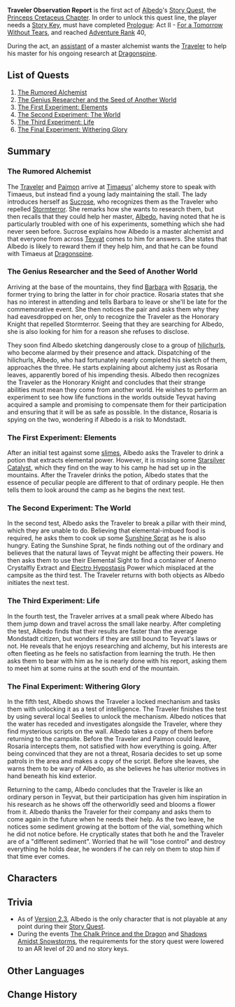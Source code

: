 {{Act Infobox
|image          = Story Card Princeps Cretaceus Chapter Act I.png
|type           = Story
|chapter        = Princeps Cretaceus Chapter
|act            = I
|character      = Albedo
|ARReq          = 40
|keyReq         = 1
|archonQuestReq = [[Prologue]]: Act II - [[For a Tomorrow Without Tears]]
}}
'''Traveler Observation Report''' is the first act of [[Albedo]]'s [[Story Quest]], the [[Princeps Cretaceus Chapter]]. In order to unlock this quest line, the player needs a [[Story Key]], must have completed [[Prologue]]: Act II - [[For a Tomorrow Without Tears]], and reached [[Adventure Rank]] 40,

During the act, an [[Sucrose|assistant]] of a master alchemist wants the [[Traveler]] to help his master for his ongoing research at [[Dragonspine]].

==List of Quests==
# [[The Rumored Alchemist]]
# [[The Genius Researcher and the Seed of Another World]]
# [[The First Experiment: Elements]]
# [[The Second Experiment: The World]]
# [[The Third Experiment: Life]]
# [[The Final Experiment: Withering Glory]]

==Summary==
===The Rumored Alchemist===
The [[Traveler]] and [[Paimon]] arrive at [[Timaeus]]' alchemy store to speak with Timaeus, but instead find a young lady maintaining the stall. The lady introduces herself as [[Sucrose]], who recognizes them as the Traveler who repelled [[Dvalin|Stormterror]]. She remarks how she wants to research them, but then recalls that they could help her master, [[Albedo]], having noted that he is particularly troubled with one of his experiments, something which she had never seen before. Sucrose explains how Albedo is a master alchemist and that everyone from across [[Teyvat]] comes to him for answers. She states that Albedo is likely to reward them if they help him, and that he can be found with Timaeus at [[Dragonspine]].

===The Genius Researcher and the Seed of Another World===
Arriving at the base of the mountains, they find [[Barbara]] with [[Rosaria]], the former trying to bring the latter in for choir practice. Rosaria states that she has no interest in attending and tells Barbara to leave or she'll be late for the commemorative event. She then notices the pair and asks them why they had eavesdropped on her, only to recognize the Traveler as the Honorary Knight that repelled Stormterror. Seeing that they are searching for Albedo, she is also looking for him for a reason she refuses to disclose.

They soon find Albedo sketching dangerously close to a group of [[hilichurls]], who become alarmed by their presence and attack. Dispatching of the hilichurls, Albedo, who had fortunately nearly completed his sketch of them, approaches the three. He starts explaining about alchemy just as Rosaria leaves, apparently bored of his impending thesis. Albedo then recognizes the Traveler as the Honorary Knight and concludes that their strange abilities must mean they come from another world. He wishes to perform an experiment to see how life functions in the worlds outside Teyvat having acquired a sample and promising to compensate them for their participation and ensuring that it will be as safe as possible. In the distance, Rosaria is spying on the two, wondering if Albedo is a risk to Mondstadt.

===The First Experiment: Elements===
After an initial test against some [[slimes]], Albedo asks the Traveler to drink a potion that extracts elemental power. However, it is missing some [[Starsilver Catalyst]], which they find on the way to his camp he had set up in the mountains. After the Traveler drinks the potion, Albedo states that the essence of peculiar people are different to that of ordinary people. He then tells them to look around the camp as he begins the next test.

===The Second Experiment: The World===
In the second test, Albedo asks the Traveler to break a pillar with their mind, which they are unable to do. Believing that elemental-imbued food is required, he asks them to cook up some [[Sunshine Sprat]] as he is also hungry. Eating the Sunshine Sprat, he finds nothing out of the ordinary and believes that the natural laws of Teyvat might be affecting their powers. He then asks them to use their Elemental Sight to find a container of Anemo Crystalfly Extract and [[Electro Hypostasis]] Power which misplaced at the campsite as the third test. The Traveler returns with both objects as Albedo initiates the next test.

===The Third Experiment: Life===
In the fourth test, the Traveler arrives at a small peak where Albedo has them jump down and travel across the small lake nearby. After completing the test, Albedo finds that their results are faster than the average Mondstadt citizen, but wonders if they are still bound to Teyvat's laws or not. He reveals that he enjoys researching and alchemy, but his interests are often fleeting as he feels no satisfaction from learning the truth. He then asks them to bear with him as he is nearly done with his report, asking them to meet him at some ruins at the south end of the mountain.

===The Final Experiment: Withering Glory===
In the fifth test, Albedo shows the Traveler a locked mechanism and tasks them with unlocking it as a test of intelligence. The Traveler finishes the test by using several local Seelies to unlock the mechanism. Albedo notices that the water has receded and investigates alongside the Traveler, where they find mysterious scripts on the wall. Albedo takes a copy of them before returning to the campsite. Before the Traveler and Paimon could leave, Rosaria intercepts them, not satisfied with how everything is going. After being convinced that they are not a threat, Rosaria decides to set up some patrols in the area and makes a copy of the script. Before she leaves, she warns them to be wary of Albedo, as she believes he has ulterior motives in hand beneath his kind exterior.

Returning to the camp, Albedo concludes that the Traveler is like an ordinary person in Teyvat, but their participation has given him inspiration in his research as he shows off the otherworldly seed and blooms a flower from it. Albedo thanks the Traveler for their company and asks them to come again in the future when he needs their help. As the two leave, he notices some sediment growing at the bottom of the vial, something which he did not notice before. He cryptically states that both he and the Traveler are of a "different sediment". Worried that he will "lose control" and destroy everything he holds dear, he wonders if he can rely on them to stop him if that time ever comes.

==Characters==
{{Character Appearances|Traveler Observation Report|type=Story Quest}}

==Trivia==
* As of [[Version 2.3]], Albedo is the only character that is not playable at any point during their [[Story Quest]].
* During the events [[The Chalk Prince and the Dragon]] and [[Shadows Amidst Snowstorms]], the requirements for the story quest were lowered to an AR level of 20 and no story keys.

==Other Languages==
{{Other Languages
|en      = Traveler Observation Report
|zhs     = 旅行者观察报告
|zhs_rm  = Lǚxíng-zhě Guānchá Bàogào
|zht     = 旅行者觀察報告
|zht_rm  = Lǚxíng-zhě Guānchá Bàogào
|zh_tl   = Traveler Observation Report
|ja      = 旅人観察報告
|ja_rm   = Tabibito Kansatsu Houkoku
|ja_tl   = Traveler Observation Report
|ko      = 여행자 관찰 보고
|ko_rm   = 
|ko_tl   = 
|es      = El informe de investigación del viajero
|es_tl   = The Investigation Report of the Traveler
|es_note = ''del viajero'' is a masculine term
|fr      = Rapport d'observation de voyage
|fr_tl   = Travel Observation Report
|ru      = Опыты над путешественником
|ru_tl   = 
|th      = รายงานการสังเกตนักเดินทาง
|th_rm   = 
|th_tl   = Traveler Observation Report
|vi      = Báo Cáo Quan Sát Nhà Lữ Hành
|vi_tl   = 
|de      = Beobachtungsbericht des Reisenden
|de_tl   = Traveler's Observation Report
|id      = Laporan Observasi Pengembara
|id_tl   = Traveler Observation Report
|pt      = Relatório de Observação do Viajante
|pt_tl   = Observation Report of the Traveler
|pt_note = ''do Viajante'' is a masculine term
}}

==Change History==
{{Change History|1.2}}